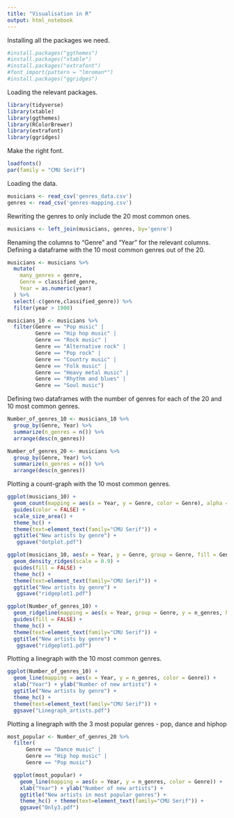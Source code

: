 ```yaml
---
title: "Visualisation in R"
output: html_notebook
---
```


Installing all the packages we need. 
```r
#install.packages("ggthemes")
#install.packages("xtable")
#install.packages("extrafont")
#font_import(pattern = "lmroman*")
#install.packages("ggridges")
```

Loading the relevant packages.
```r
library(tidyverse)
library(xtable)
library(ggthemes)
library(RColorBrewer)
library(extrafont)
library(ggridges)
```

Make the right font.
```r
loadfonts()
par(family = "CMU Serif")
```

Loading the data.
```r
musicians <- read_csv('genres_data.csv')
genres <- read_csv('genres-mapping.csv')
```

Rewriting the genres to only include the 20 most common ones.
```r
musicians <- left_join(musicians, genres, by='genre')
```

Renaming the columns to "Genre" and "Year" for the relevant columns.
Defining a dataframe with the 10 most common genres out of the 20.
```r
musicians <- musicians %>%
  mutate(
    many_genres = genre,
    Genre = classified_genre,
    Year = as.numeric(year)
  ) %>%
  select(-c(genre,classified_genre)) %>%
  filter(year > 1900)

musicians_10 <- musicians %>%
  filter(Genre == "Pop music" |
         Genre == "Hip hop music" |
         Genre == "Rock music" | 
         Genre == "Alternative rock" | 
         Genre == "Pop rock" |
         Genre == "Country music" |
         Genre == "Folk music" |
         Genre == "Heavy metal music" |
         Genre == "Rhythm and blues" |
         Genre == "Soul music")
```

Defining two dataframes with the number of genres for each of the 20 and 10 most common genres. 
```r
Number_of_genres_10 <- musicians_10 %>%
  group_by(Genre, Year) %>%
  summarize(n_genres = n()) %>%
  arrange(desc(n_genres))

Number_of_genres_20 <- musicians %>%
  group_by(Genre, Year) %>%
  summarize(n_genres = n()) %>%
  arrange(desc(n_genres))
```

Plotting a count-graph with the 10 most common genres.
```r
ggplot(musicians_10) + 
  geom_count(mapping = aes(x = Year, y = Genre, color = Genre), alpha = 0.7) +
  guides(color = FALSE) + 
  scale_size_area() +
  theme_hc() + 
  theme(text=element_text(family="CMU Serif")) +
  ggtitle("New artists by genre") +
   ggsave("dotplot.pdf")
```

```r
ggplot(musicians_10, aes(x = Year, y = Genre, group = Genre, fill = Genre)) +
  geom_density_ridges(scale = 0.9) +
  guides(fill = FALSE) +
  theme_hc() + 
  theme(text=element_text(family="CMU Serif")) +
  ggtitle("New artists by genre") +
   ggsave("ridgeplot1.pdf")
```

```r
ggplot(Number_of_genres_10) +
  geom_ridgeline(mapping = aes(x = Year, group = Genre, y = n_genres, height = n_genres)) +
  guides(fill = FALSE) +
  theme_hc() + 
  theme(text=element_text(family="CMU Serif")) +
  ggtitle("New artists by genre") +
   ggsave("ridgeplot1.pdf")

```
  
  
Plotting a linegraph with the 10 most common genres.
```r
ggplot(Number_of_genres_10) +
  geom_line(mapping = aes(x = Year, y = n_genres, color = Genre)) +
  xlab("Year") + ylab("Number of new artists") +
  ggtitle("New artists by genre") +
  theme_hc() +
  theme(text=element_text(family="CMU Serif")) +
  ggsave("Linegraph_artists.pdf") 
```

Plotting a linegraph with the 3 most popular genres - pop, dance and hiphop
```r
most_popular <- Number_of_genres_20 %>%
  filter(
      Genre == "Dance music" |
      Genre == "Hip hop music" |
      Genre == "Pop music") 

  ggplot(most_popular) +
    geom_line(mapping = aes(x = Year, y = n_genres, color = Genre)) +
    xlab("Year") + ylab("Number of new artists") +
    ggtitle("New artists in most popular genres") +
    theme_hc() + theme(text=element_text(family="CMU Serif")) +
    ggsave("Only3.pdf")
```

